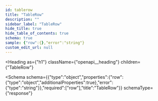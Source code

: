 ```yaml
---
id: tablerow
title: "TableRow"
description: ""
sidebar_label: "TableRow"
hide_title: true
hide_table_of_contents: true
schema: true
sample: {"row":{},"error":"string"}
custom_edit_url: null
---
```



<Heading
  as={"h1"}
  className={"openapi__heading"}
  children={"TableRow"}
>
</Heading>





<Schema
  schema={{"type":"object","properties":{"row":{"type":"object","additionalProperties":true},"error":{"type":"string"}},"required":["row"],"title":"TableRow"}}
  schemaType={"response"}
>
  
</Schema>
            